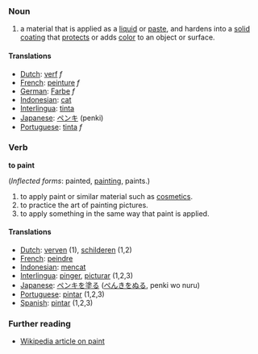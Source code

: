 === Noun ===
#a material that is applied as a [[liquid]] or [[paste]], and hardens into a [[solid]] [[coating]] that [[protect]]s or adds [[color]] to an object or surface.
==== Translations ====
*[[Dutch]]: [[verf]] ''f''
*[[French]]: [[peinture]] ''f''
*[[German]]: [[Farbe]] ''f''
*[[Indonesian]]: [[cat]]
*[[Interlingua]]: [[tinta]]
*[[Japanese]]: [[ペンキ]] (penki)
*[[Portuguese]]: [[tinta]] ''f''

=== Verb ===

'''to paint''' 

(''Inflected forms'': painted, [[painting]], paints.)

#to apply paint or similar material such as [[cosmetics]].
#to practice the art of painting pictures.
#to apply something in the same way that paint is applied.

==== Translations ====
*[[Dutch]]: [[verven]] (1), [[schilderen]] (1,2)
*[[French]]: [[peindre]]
*[[Indonesian]]: [[cat|mencat]]
*[[Interlingua]]: [[pinger]], [[picturar]] (1,2,3)
*[[Japanese]]: [[ペンキ]]を[[塗る]] ([[ぺんき]]を[[ぬる]], penki wo nuru)
*[[Portuguese]]: [[pintar]] (1,2,3)
*[[Spanish]]: [[pintar]] (1,2,3)

=== Further reading ===
*[[w:paint|Wikipedia article on paint]]